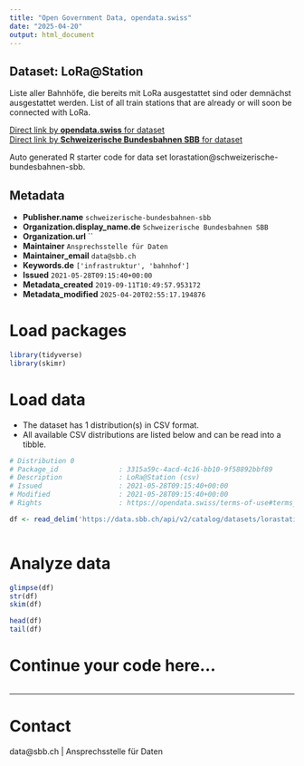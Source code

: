 ```yaml
---
title: "Open Government Data, opendata.swiss"
date: "2025-04-20"
output: html_document
---
```


## Dataset: LoRa@Station

Liste aller Bahnhöfe, die bereits mit LoRa ausgestattet sind oder demnächst ausgestattet werden. List of all train stations that are already or will soon be connected with LoRa.

[Direct link by **opendata.swiss** for dataset](https://opendata.swiss/de/dataset/lorastation1)<br>
[Direct link by **Schweizerische Bundesbahnen SBB** for dataset](https://data.sbb.ch/explore/dataset/lorastation/)

Auto generated R starter code for data set lorastation@schweizerische-bundesbahnen-sbb.

## Metadata

- **Publisher.name** `schweizerische-bundesbahnen-sbb`
- **Organization.display_name.de** `Schweizerische Bundesbahnen SBB`
- **Organization.url** ``
- **Maintainer** `Ansprechsstelle für Daten`
- **Maintainer_email** `data@sbb.ch`
- **Keywords.de** `['infrastruktur', 'bahnhof']`
- **Issued** `2021-05-28T09:15:40+00:00`
- **Metadata_created** `2019-09-11T10:49:57.953172`
- **Metadata_modified** `2025-04-20T02:55:17.194876`


# Load packages

```r

library(tidyverse)
library(skimr)

```

# Load data

-   The dataset has 1 distribution(s) in CSV format.
-   All available CSV distributions are listed below and can be read into a tibble.

```r

# Distribution 0
# Package_id               : 3315a59c-4acd-4c16-bb10-9f58892bbf89
# Description              : LoRa@Station (csv)
# Issued                   : 2021-05-28T09:15:40+00:00
# Modified                 : 2021-05-28T09:15:40+00:00
# Rights                   : https://opendata.swiss/terms-of-use#terms_by

df <- read_delim('https://data.sbb.ch/api/v2/catalog/datasets/lorastation/exports/csv?use_labels=true')



```

# Analyze data

```r

glimpse(df)
str(df)
skim(df)

head(df)
tail(df)

```

# Continue your code here...

```r

```

------------------------------------------------------------------------

# Contact

data@sbb.ch | Ansprechsstelle für Daten
